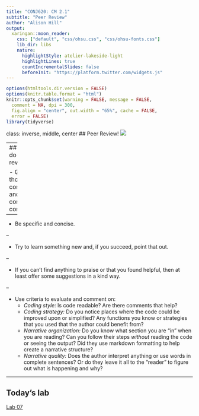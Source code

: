 ```yaml
---
title: "CONJ620: CM 2.1"
subtitle: "Peer Review"
author: "Alison Hill"
output:
  xaringan::moon_reader:
    css: ["default", "css/ohsu.css", "css/ohsu-fonts.css"]
    lib_dir: libs
    nature:
      highlightStyle: atelier-lakeside-light
      highlightLines: true
      countIncrementalSlides: false
      beforeInit: "https://platform.twitter.com/widgets.js"
---
```


```r
options(htmltools.dir.version = FALSE)
options(knitr.table.format = "html") 
knitr::opts_chunk$set(warning = FALSE, message = FALSE, 
  comment = NA, dpi = 300,
  fig.align = "center", out.width = "65%", cache = FALSE,
  error = FALSE)
library(tidyverse)
```


class: inverse, middle, center
## Peer Review!
![](https://media.giphy.com/media/Id6RRFgZ3HGaQ/giphy.gif)


---
## How to do peer review well:

- Give thoughtful, constructive and considerate comments.

--

- Be specific and concise.

--

- Try to learn something new and, if you succeed, point that out.

--

- If you can’t find anything to praise or that you found helpful, then at least offer some suggestions in a kind way.

--

- Use criteria to evaluate and comment on:
    - _Coding style:_ Is code readable? Are there comments that help?
    - _Coding strategy:_ Do you notice places where the code could be improved upon or simplified? Any functions you know or strategies that you used that the author could benefit from?
    - _Narrative organization:_ Do you know what section you are "in" when you are reading? Can you follow their steps *without* reading the code or seeing the output? Did they use markdown formatting to help create a narrative structure?
    - _Narrative quality:_ Does the author interpret anything or use words in complete sentences? Or do they leave it all to the “reader” to figure out what is happening and why? 

---
## Today's lab

[Lab 07](../cm021.html)
